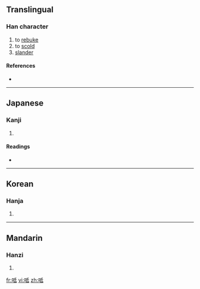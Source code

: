 ==Translingual==

===Han character===
{{Han char|rn=30|rad=口|as=05|sn=8|four=6204<sub>0</sub>|canj=口竹心一 (RHPM)}}

# to [[rebuke]]
# to [[scold]]
# [[slander]]

====References====
* {{Han ref|kx=0181.330|dkj=03438|dj=0400.020|hdz=10607.010|uh=5467|ud=21607|bh=CBEE|bd=52206}}

----

==Japanese==

===Kanji===
{{ja-kanji|grade=|rs=口05}}

# {{defn|Japanese}}

====Readings====
* {{ja-readings|on=[[てい]] (tei), [[たい]] (tai), [[だい]] (dai)|kun=[[しかる]] (shikaru)}}

----

==Korean==

===Hanja===
{{ko-hanja|hangeul=제|rv=je|mr=che}}

# {{defn|Korean}}

----

==Mandarin==

===Hanzi===
{{cmn-hanzi|pin=[[dǐ]] ([[di3]])|wg=ti<sup>3</sup>}}

# {{defn|Mandarin}}

[[fr:呧]]
[[vi:呧]]
[[zh:呧]]